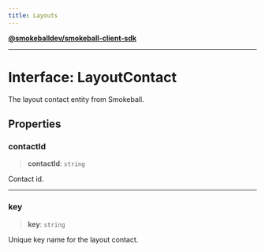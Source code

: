 ```yaml
---
title: Layouts
---
```

[**@smokeballdev/smokeball-client-sdk**](../../../../README.md)

***

# Interface: LayoutContact

The layout contact entity from Smokeball.

## Properties

### contactId

> **contactId**: `string`

Contact id.

***

### key

> **key**: `string`

Unique key name for the layout contact.
